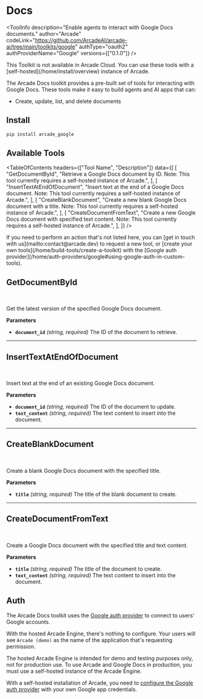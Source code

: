 # Docs


<ToolInfo
  description="Enable agents to interact with Google Docs documents."
  author="Arcade"
  codeLink="https://github.com/ArcadeAI/arcade-ai/tree/main/toolkits/google"
  authType="oauth2"
  authProviderName="Google"
  versions={["0.1.0"]}
/>

<Warning>
  This Toolkit is not available in Arcade Cloud. You can use these tools with a [self-hosted](/home/install/overview) instance of Arcade.
</Warning>

<Badges repo="arcadeai/arcade_google" />

The Arcade Docs toolkit provides a pre-built set of tools for interacting with Google Docs. These tools make it easy to build agents and AI apps that can:

- Create, update, list, and delete documents

## Install

```bash
pip install arcade_google
```

## Available Tools

<TableOfContents
  headers={["Tool Name", "Description"]}
  data={[
    [
      "GetDocumentById",
      "Retrieve a Google Docs document by ID. Note: This tool currently requires a self-hosted instance of Arcade.",
    ],
    [
      "InsertTextAtEndOfDocument",
      "Insert text at the end of a Google Docs document. Note: This tool currently requires a self-hosted instance of Arcade.",
    ],
    [
      "CreateBlankDocument",
      "Create a new blank Google Docs document with a title. Note: This tool currently requires a self-hosted instance of Arcade.",
    ],
    [
      "CreateDocumentFromText",
      "Create a new Google Docs document with specified text content. Note: This tool currently requires a self-hosted instance of Arcade.",
    ],
  ]}
/>

<Tip>
  If you need to perform an action that's not listed here, you can [get in touch
  with us](mailto:contact@arcade.dev) to request a new tool, or [create your
  own tools](/home/build-tools/create-a-toolkit) with the [Google auth
  provider](/home/auth-providers/google#using-google-auth-in-custom-tools).
</Tip>

## GetDocumentById

<br />
<TabbedCodeBlock
  tabs={[
    {
      label: "Call the Tool with User Authorization",
      content: {
        Python: [
          "/examples/integrations/toolkits/google/docs/get_document_by_id_example_call_tool.py",
        ],
        JavaScript: ["/examples/integrations/toolkits/google/docs/get_document_by_id_example_call_tool.js"],
      },
    },
    {
      label: "Execute the Tool with OpenAI",
      content: {
        Python: [
          "/examples/integrations/toolkits/google/docs/get_document_by_id_example_llm_oai.py",
        ],
        JavaScript: ["/examples/integrations/toolkits/google/docs/get_document_by_id_example_llm_oai.js"],
      },
    },
  ]}
/>

Get the latest version of the specified Google Docs document.

**Parameters**

- **`document_id`** _(string, required)_ The ID of the document to retrieve.

---

## InsertTextAtEndOfDocument

<br />
<TabbedCodeBlock
  tabs={[
    {
      label: "Call the Tool with User Authorization",
      content: {
        Python: [
          "/examples/integrations/toolkits/google/docs/insert_text_at_end_of_document_example_call_tool.py",
        ],
        JavaScript: ["/examples/integrations/toolkits/google/docs/insert_text_at_end_of_document_example_call_tool.js"],
      },
    },
    {
      label: "Execute the Tool with OpenAI",
      content: {
        Python: [
          "/examples/integrations/toolkits/google/docs/insert_text_at_end_of_document_example_llm_oai.py",
        ],
        JavaScript: ["/examples/integrations/toolkits/google/docs/insert_text_at_end_of_document_example_llm_oai.js"],
      },
    },
  ]}
/>

Insert text at the end of an existing Google Docs document.

**Parameters**

- **`document_id`** _(string, required)_ The ID of the document to update.
- **`text_content`** _(string, required)_ The text content to insert into the document.

---

## CreateBlankDocument

<br />
<TabbedCodeBlock
  tabs={[
    {
      label: "Call the Tool with User Authorization",
      content: {
        Python: [
          "/examples/integrations/toolkits/google/docs/create_blank_document_example_call_tool.py",
        ],
        JavaScript: ["/examples/integrations/toolkits/google/docs/create_blank_document_example_call_tool.js"],
      },
    },
    {
      label: "Execute the Tool with OpenAI",
      content: {
        Python: [
          "/examples/integrations/toolkits/google/docs/create_blank_document_example_llm_oai.py",
        ],
        JavaScript: ["/examples/integrations/toolkits/google/docs/create_blank_document_example_llm_oai.js"],
      },
    },
  ]}
/>

Create a blank Google Docs document with the specified title.

**Parameters**

- **`title`** _(string, required)_ The title of the blank document to create.

---

## CreateDocumentFromText

<br />
<TabbedCodeBlock
  tabs={[
    {
      label: "Call the Tool with User Authorization",
      content: {
        Python: [
          "/examples/integrations/toolkits/google/docs/create_document_from_text_example_call_tool.py",
        ],
        JavaScript: ["/examples/integrations/toolkits/google/docs/create_document_from_text_example_call_tool.js"],
      },
    },
    {
      label: "Execute the Tool with OpenAI",
      content: {
        Python: [
          "/examples/integrations/toolkits/google/docs/create_document_from_text_example_llm_oai.py",
        ],
        JavaScript: ["/examples/integrations/toolkits/google/docs/create_document_from_text_example_llm_oai.js"],
      },
    },
  ]}
/>

Create a Google Docs document with the specified title and text content.

**Parameters**

- **`title`** _(string, required)_ The title of the document to create.
- **`text_content`** _(string, required)_ The text content to insert into the document.

## Auth

The Arcade Docs toolkit uses the [Google auth provider](/home/auth-providers/google) to connect to users' Google accounts.

With the hosted Arcade Engine, there's nothing to configure. Your users will see `Arcade (demo)` as the name of the application that's requesting permission.

<Warning type="warning" emoji="⚠️">
  The hosted Arcade Engine is intended for demo and testing purposes only,
  not for production use. To use Arcade and Google Docs in production, you
  must use a self-hosted instance of the Arcade Engine.
</Warning>

With a self-hosted installation of Arcade, you need to [configure the Google auth provider](/home/auth-providers/google#configuring-google-auth) with your own Google app credentials.

